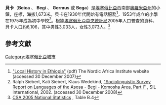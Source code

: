 <!-- Infobox begins here; main text of article is below -->
{{Infobox settlement
|official_name          = 貝卡
|other_name             = Beica, Begi, Germus
|native_name            =  <!-- for cities whose native name is not in English -->
|nickname               = 
|settlement_type        = 
|motto                  = 
|image_skyline          = 
|imagesize              = 
|image_caption          = 
|image_flag             = 
|flag_size              =
|image_seal             = 
|seal_size              =
|image_shield           = 
|shield_size            =
|city_logo              =
|citylogo_size          =
|image_map              =
|mapsize                = 
|map_caption            = 
|image_map1             = 
|mapsize1               = 
|map_caption1           = 
|image_dot_map          =
|dot_mapsize            =
|dot_map_caption        =
|dot_x =  |dot_y =
|pushpin_map            = 
|pushpin_label_position = <!-- the position of the pushpin label: left, right, top, bottom, none -->
|pushpin_map_caption    = 
|pushpin_mapsize        =
|subdivision_type       = 國家
|subdivision_name       = {{flagcountry|Ethiopia}}
|subdivision_type1      = 州
|subdivision_name1      = [[奧羅米亞州|奧羅米亞州]]
|subdivision_type2      = 
|subdivision_name2      = 
|subdivision_type3      = 
|subdivision_name3      = 
|subdivision_type4      = 
|subdivision_name4      = 
|government_footnotes   =
|government_type        =
|leader_title           = 
|leader_name            = 
|leader_title1          =  <!-- for places with, say, both a mayor and a city manager -->
|leader_name1           =
|leader_title2          =
|leader_name2           =
|leader_title3          =
|leader_name3           =
|leader_title4          =
|leader_name4           =
|established_title      =  
|established_date       = 
|established_title2     =  
|established_date2      = 
|established_title3     =  
|established_date3      = 
|area_magnitude         = 
|unit_pref                = <!--Enter: Imperial, if Imperial (metric) is desired-->
|area_footnotes           =
|area_total_km2           = <!-- ALL fields dealing with a measurements are subject to automatic unit conversion-->
|area_land_km2            = <!--See table @ Template:Infobox Settlement for details on automatic unit conversion-->
|area_water_km2           = 
|area_total_sq_mi         = 
|area_land_sq_mi          = 
|area_water_sq_mi         = 
|area_water_percent       = 
|area_urban_km2           = 
|area_urban_sq_mi         = 
|area_metro_km2           = 
|area_metro_sq_mi         = 
|population_as_of               = 2005
|population_footnotes           = 
|population_note                = 
|population_total               = 6,106
|population_density_km2         = 
|population_density_sq_mi       = 
|population_metro               =
|population_density_metro_km2   =
|population_density_metro_sq_mi =
|population_urban               = 
|population_density_urban_km2   =
|population_density_urban_sq_mi =
|population_blank1_title        =
|population_blank1              =
|population_density_blank1_km2 =   
|population_density_blank1_sq_mi = 
|timezone               = [[東非時間|東非時間]]
|utc_offset             = +3
|timezone_DST           = 
|utc_offset_DST         = 
|latd=9 |latm=20 |latNS=N
|longd=34 |longm=29 |longEW=E
|elevation_footnotes    =  <!--for references: use <ref> </ref> tags-->
|elevation_m            = 1673
|elevation_ft           = 
|postal_code_type       =  
|postal_code            =
|area_code              =
|blank_name             =
|blank_info             =
|blank1_name            =
|blank1_info            =
|website                = 
|footnotes              = 
}} <!-- Infobox ends; main text of article begins on next line -->

'''貝卡'''（'''Beica''' 、 '''Begi''' 、 '''Germus''' 或 '''Bega'''）是[[埃塞俄比亞|埃塞俄比亞]]西南部[[奧羅米亞州|奧羅米亞州]]的小鎮，座標{{Coord|9|20|N|34|29|E}}，海拔1,673米。貝卡在1930年代開始有電話服務<ref name=NAI-web>[http://130.238.24.99/library/resources/dossiers/local_history_of_ethiopia/B/ORTBAS.pdf "Local History in Ethiopia"]{{dead link|date=十月 2017 |bot=InternetArchiveBot }} (pdf) The Nordic Africa Institute website (accessed 30 December 2007)</ref>，1953年成立的小學在1975年成為初中學校<ref>Ralph Siebert, Kati Siebert, Klaus Wedekind, [http://www.sil.org/silesr/2002/SILESR2002-054.pdf "Sociolinguistic Survey Report on Languages of the Asosa - Begi - Komosha Area, Part I"] {{Wayback|url=http://www.sil.org/silesr/2002/SILESR2002-054.pdf |date=20121011031310 }}, SIL International, 2002. (accessed 30 December 2008)</ref>。根據[[埃塞俄比亞中央統計局|埃塞俄比亞中央統計局]]2005年人口普查的資料，貝卡人口約6,106，其中男性3,033人，女性3,073人。<ref>[http://www.csa.gov.et/text_files/2005_national_statistics.htm CSA 2005 National Statistics] {{Wayback|url=http://www.csa.gov.et/text_files/2005_national_statistics.htm |date=20070813054932 }}, Table B.4</ref>

==參考文獻==
{{reflist}}

[[Category:埃塞俄比亞城市|Category:埃塞俄比亞城市]]